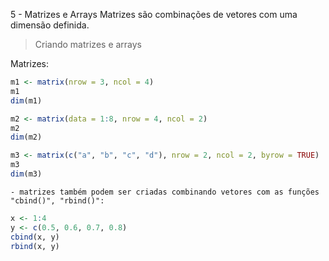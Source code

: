 5 - Matrizes e Arrays
Matrizes são combinações de vetores com uma dimensão definida.

> Criando matrizes e arrays

Matrizes:
```R
m1 <- matrix(nrow = 3, ncol = 4)
m1
dim(m1)

m2 <- matrix(data = 1:8, nrow = 4, ncol = 2)
m2
dim(m2)

m3 <- matrix(c("a", "b", "c", "d"), nrow = 2, ncol = 2, byrow = TRUE)
m3
dim(m3)
```
    - matrizes também podem ser criadas combinando vetores com as funções "cbind()", "rbind()":
```R
x <- 1:4
y <- c(0.5, 0.6, 0.7, 0.8)
cbind(x, y)
rbind(x, y)
```